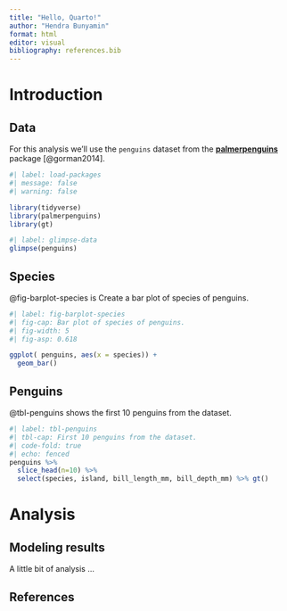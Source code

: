 ```yaml
---
title: "Hello, Quarto!"
author: "Hendra Bunyamin"
format: html
editor: visual
bibliography: references.bib
---
```


# Introduction

## Data

For this analysis we'll use the `penguins` dataset from the [**palmerpenguins**](https://allisonhorst.github.io/palmerpenguins/) package [@gorman2014].

```r
#| label: load-packages
#| message: false
#| warning: false

library(tidyverse)
library(palmerpenguins)
library(gt)
```

```r
#| label: glimpse-data
glimpse(penguins)
```

## Species

@fig-barplot-species is Create a bar plot of species of penguins.

```r
#| label: fig-barplot-species
#| fig-cap: Bar plot of species of penguins. 
#| fig-width: 5
#| fig-asp: 0.618

ggplot( penguins, aes(x = species)) +
  geom_bar()
```

## Penguins

@tbl-penguins shows the first 10 penguins from the dataset.

```r
#| label: tbl-penguins
#| tbl-cap: First 10 penguins from the dataset.
#| code-fold: true
#| echo: fenced
penguins %>% 
  slice_head(n=10) %>% 
  select(species, island, bill_length_mm, bill_depth_mm) %>% gt()
```

# Analysis

## Modeling results

A little bit of analysis ...

## References
